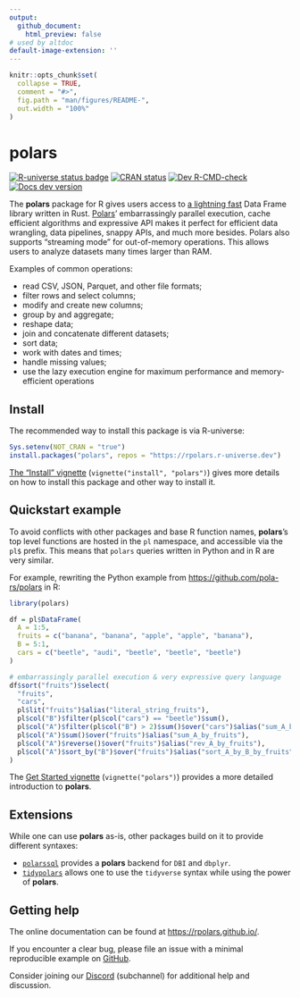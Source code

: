 ```yaml
---
output:
  github_document:
    html_preview: false
# used by altdoc
default-image-extension: ''
---
```


<!-- README.md is generated from README.Rmd. Please edit that file -->

```r
knitr::opts_chunk$set(
  collapse = TRUE,
  comment = "#>",
  fig.path = "man/figures/README-",
  out.width = "100%"
)
```

# polars

<!-- badges: start -->
[![R-universe status badge](https://rpolars.r-universe.dev/badges/polars)](https://rpolars.r-universe.dev)
[![CRAN status](https://www.r-pkg.org/badges/version/polars)](https://CRAN.R-project.org/package=polars)
[![Dev R-CMD-check](https://github.com/pola-rs/r-polars/actions/workflows/check.yaml/badge.svg)](https://github.com/pola-rs/r-polars/actions/workflows/check.yaml)
[![Docs dev version](https://img.shields.io/badge/docs-dev-blue.svg)](https://rpolars.github.io)
<!-- badges: end -->

The **polars** package for R gives users access to [a lightning
fast](https://duckdblabs.github.io/db-benchmark/) Data Frame library written in
Rust. [Polars](https://www.pola.rs/)' embarrassingly parallel execution, cache
efficient algorithms and expressive API makes it perfect for efficient data
wrangling, data pipelines, snappy APIs, and much more besides. Polars also supports
"streaming mode" for out-of-memory operations. This allows users to analyze
datasets many times larger than RAM.

Examples of common operations:

- read CSV, JSON, Parquet, and other file formats;
- filter rows and select columns;
- modify and create new columns;
- group by and aggregate;
- reshape data;
- join and concatenate different datasets;
- sort data;
- work with dates and times;
- handle missing values;
- use the lazy execution engine for maximum performance and
  memory-efficient operations

## Install

The recommended way to install this package is via R-universe:

```r
Sys.setenv(NOT_CRAN = "true")
install.packages("polars", repos = "https://rpolars.r-universe.dev")
```

[The "Install" vignette](https://rpolars.github.io/vignettes/install/) (`vignette("install", "polars")`)
gives more details on how to install this package and other way to install it.

## Quickstart example

To avoid conflicts with other packages and base R function names, **polars**'s
top level functions are hosted in the `pl` namespace, and accessible via the
`pl$` prefix.
This means that `polars` queries written in Python and in R are very similar.

For example, rewriting the Python example from <https://github.com/pola-rs/polars> in R:

```r
library(polars)

df = pl$DataFrame(
  A = 1:5,
  fruits = c("banana", "banana", "apple", "apple", "banana"),
  B = 5:1,
  cars = c("beetle", "audi", "beetle", "beetle", "beetle")
)

# embarrassingly parallel execution & very expressive query language
df$sort("fruits")$select(
  "fruits",
  "cars",
  pl$lit("fruits")$alias("literal_string_fruits"),
  pl$col("B")$filter(pl$col("cars") == "beetle")$sum(),
  pl$col("A")$filter(pl$col("B") > 2)$sum()$over("cars")$alias("sum_A_by_cars"),
  pl$col("A")$sum()$over("fruits")$alias("sum_A_by_fruits"),
  pl$col("A")$reverse()$over("fruits")$alias("rev_A_by_fruits"),
  pl$col("A")$sort_by("B")$over("fruits")$alias("sort_A_by_B_by_fruits")
)
```

The [Get Started vignette](https://rpolars.github.io/articles/polars/) (`vignette("polars")`) provides
a more detailed introduction to **polars**.

## Extensions

While one can use **polars** as-is, other packages build on it to
provide different syntaxes:

- [`polarssql`](https://github.com/rpolars/r-polarssql/) provides a **polars**
  backend for `DBI` and `dbplyr`.
- [`tidypolars`](https://tidypolars.etiennebacher.com/) allows one to
  use the `tidyverse` syntax while using the power of **polars**.

## Getting help

The online documentation can be found at <https://rpolars.github.io/>.

If you encounter a clear bug, please file an issue with a minimal reproducible example on
[GitHub](https://github.com/pola-rs/r-polars/issues).

Consider joining our [Discord](https://discord.com/invite/4UfP5cfBE7) (subchannel) for
additional help and discussion.
